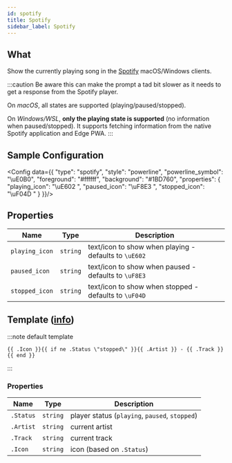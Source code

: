```yaml
---
id: spotify
title: Spotify
sidebar_label: Spotify
---
```


## What

Show the currently playing song in the [Spotify][spotify] macOS/Windows clients.

:::caution
Be aware this can make the prompt a tad bit slower as it needs to get a response from the Spotify player.

On _macOS_, all states are supported (playing/paused/stopped).

On _Windows/WSL_, **only the playing state is supported** (no information when paused/stopped). It supports
fetching information from the native Spotify application and Edge PWA.
:::

## Sample Configuration


<Config data={{
  "type": "spotify",
  "style": "powerline",
  "powerline_symbol": "\uE0B0",
  "foreground": "#ffffff",
  "background": "#1BD760",
  "properties": {
    "playing_icon": "\uE602 ",
    "paused_icon": "\uF8E3 ",
    "stopped_icon": "\uF04D "
  }
}}/>

## Properties

| Name           | Type     | Description                                            |
| -------------- | -------- | ------------------------------------------------------ |
| `playing_icon` | `string` | text/icon to show when playing - defaults to `\uE602 ` |
| `paused_icon`  | `string` | text/icon to show when paused - defaults to `\uF8E3 `  |
| `stopped_icon` | `string` | text/icon to show when stopped - defaults to `\uF04D ` |

## Template ([info][templates])

:::note default template

```template
{{ .Icon }}{{ if ne .Status \"stopped\" }}{{ .Artist }} - {{ .Track }}{{ end }}
```

:::

### Properties

| Name      | Type     | Description                                    |
| --------- | -------- | ---------------------------------------------- |
| `.Status` | `string` | player status (`playing`, `paused`, `stopped`) |
| `.Artist` | `string` | current artist                                 |
| `.Track`  | `string` | current track                                  |
| `.Icon`   | `string` | icon (based on `.Status`)                      |

[templates]: /docs/configuration/templates
[spotify]: https://www.spotify.com
